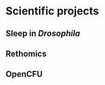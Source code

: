 # Scientific projects {#projects -}

## Sleep in *Drosophila* {-}

## Rethomics {-}

## OpenCFU {-}

